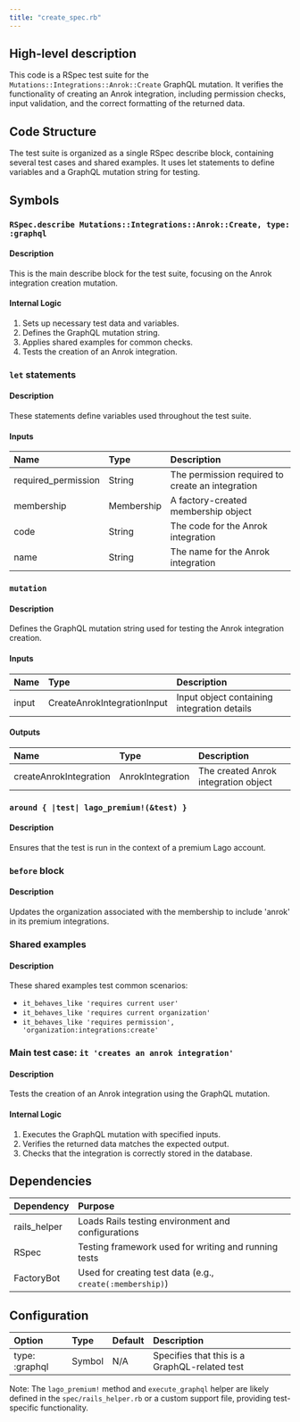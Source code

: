 ```yaml
---
title: "create_spec.rb"
---
```


## High-level description
This code is a RSpec test suite for the `Mutations::Integrations::Anrok::Create` GraphQL mutation. It verifies the functionality of creating an Anrok integration, including permission checks, input validation, and the correct formatting of the returned data.

## Code Structure
The test suite is organized as a single RSpec describe block, containing several test cases and shared examples. It uses let statements to define variables and a GraphQL mutation string for testing.

## Symbols

### `RSpec.describe Mutations::Integrations::Anrok::Create, type: :graphql`
#### Description
This is the main describe block for the test suite, focusing on the Anrok integration creation mutation.

#### Internal Logic
1. Sets up necessary test data and variables.
2. Defines the GraphQL mutation string.
3. Applies shared examples for common checks.
4. Tests the creation of an Anrok integration.

### `let` statements
#### Description
These statements define variables used throughout the test suite.

#### Inputs
| Name | Type | Description |
|:-----|:-----|:------------|
| required_permission | String | The permission required to create an integration |
| membership | Membership | A factory-created membership object |
| code | String | The code for the Anrok integration |
| name | String | The name for the Anrok integration |

### `mutation`
#### Description
Defines the GraphQL mutation string used for testing the Anrok integration creation.

#### Inputs
| Name | Type | Description |
|:-----|:-----|:------------|
| input | CreateAnrokIntegrationInput | Input object containing integration details |

#### Outputs
| Name | Type | Description |
|:-----|:-----|:------------|
| createAnrokIntegration | AnrokIntegration | The created Anrok integration object |

### `around { |test| lago_premium!(&test) }`
#### Description
Ensures that the test is run in the context of a premium Lago account.

### `before` block
#### Description
Updates the organization associated with the membership to include 'anrok' in its premium integrations.

### Shared examples
#### Description
These shared examples test common scenarios:
- `it_behaves_like 'requires current user'`
- `it_behaves_like 'requires current organization'`
- `it_behaves_like 'requires permission', 'organization:integrations:create'`

### Main test case: `it 'creates an anrok integration'`
#### Description
Tests the creation of an Anrok integration using the GraphQL mutation.

#### Internal Logic
1. Executes the GraphQL mutation with specified inputs.
2. Verifies the returned data matches the expected output.
3. Checks that the integration is correctly stored in the database.

## Dependencies
| Dependency | Purpose |
|:-----------|:--------|
| rails_helper | Loads Rails testing environment and configurations |
| RSpec | Testing framework used for writing and running tests |
| FactoryBot | Used for creating test data (e.g., `create(:membership)`) |

## Configuration
| Option | Type | Default | Description |
|:-------|:-----|:--------|:------------|
| type: :graphql | Symbol | N/A | Specifies that this is a GraphQL-related test |

Note: The `lago_premium!` method and `execute_graphql` helper are likely defined in the `spec/rails_helper.rb` or a custom support file, providing test-specific functionality.